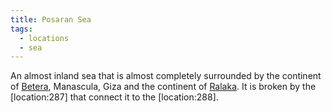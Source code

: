 ```yaml
---
title: Posaran Sea
tags:
  - locations
  - sea
---
```


An almost inland sea that is almost completely surrounded by the continent of
[Betera](./betera/index.mdx), Manascula, Giza and the continent of
[Ralaka](./ralaka/index.mdx). It is broken by the \[location:287\] that connect
it to the \[location:288\].

